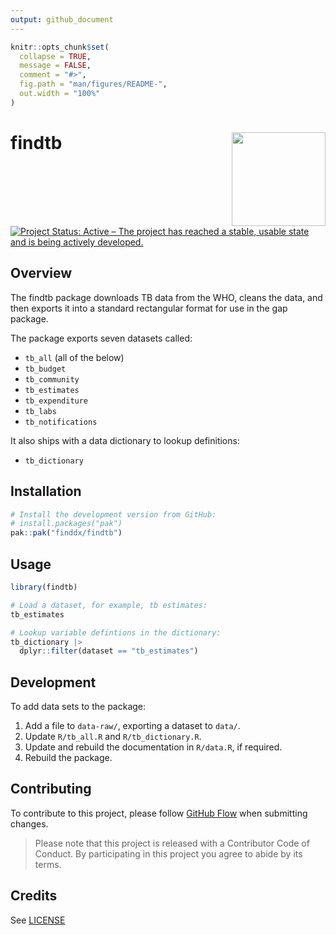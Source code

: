 ```yaml
---
output: github_document
---
```


<!-- README.md is generated from README.Rmd. Please edit that file -->

```r
knitr::opts_chunk$set(
  collapse = TRUE,
  message = FALSE,
  comment = "#>",
  fig.path = "man/figures/README-",
  out.width = "100%"
)
```

# findtb <img src='man/figures/logo.png' align="right" height="150" /></a>

<!-- badges: start -->
[![Project Status: Active – The project has reached a stable, usable state and is being actively developed.](https://www.repostatus.org/badges/latest/active.svg)](https://www.repostatus.org/#active)
<!-- badges: end -->

## Overview

The findtb package downloads TB data from the WHO, cleans the data, and
then exports it into a standard rectangular format for use in the gap package.

The package exports seven datasets called:

- `tb_all` (all of the below)
- `tb_budget`
- `tb_community`
- `tb_estimates`
- `tb_expenditure`
- `tb_labs`
- `tb_notifications`

It also ships with a data dictionary to lookup definitions:

- `tb_dictionary`

## Installation

``` r
# Install the development version from GitHub:
# install.packages("pak")
pak::pak("finddx/findtb")
```
## Usage
```r
library(findtb)

# Load a dataset, for example, tb estimates:
tb_estimates

# Lookup variable defintions in the dictionary:
tb_dictionary |>
  dplyr::filter(dataset == "tb_estimates")
```

## Development

To add data sets to the package:

1. Add a file to `data-raw/`, exporting a dataset to `data/`.
2. Update `R/tb_all.R` and `R/tb_dictionary.R`.
3. Update and rebuild the documentation in `R/data.R`, if required.
4. Rebuild the package.

## Contributing

To contribute to this project, please follow [GitHub Flow](https://guides.github.com/introduction/flow/)
when submitting changes.

> Please note that this project is released with a Contributor Code of Conduct. By participating in this project you agree to abide by its terms.

## Credits

See [LICENSE](/LICENSE)
